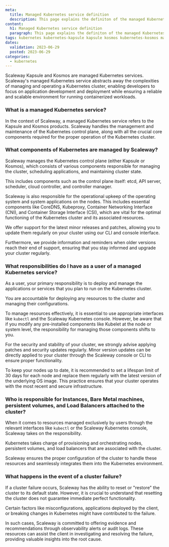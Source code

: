 ```yaml
---
meta:
  title: Managed Kubernetes service definition
  description: This page explains the definiton of the managed Kubernetes service at Scaleway
content:
  h1: Managed Kubernetes service definition
  paragraph: This page explains the definiton of the managed Kubernetes service at Scaleway
tags: kubernetes kubernetes-kapsule kapsule kosmos kubernetes-kosmos managed service definition
dates:
  validation: 2023-06-29
  posted: 2023-06-29
categories:
  - kubernetes
---
```


Scaleway Kapsule and Kosmos are managed Kubernetes services. Scaleway's managed Kubernetes service abstracts away the complexities of managing and operating a Kubernetes cluster, enabling developers to focus on application development and deployment while ensuring a reliable and scalable environment for running containerized workloads.

### What is a managed Kubernetes service?

In the context of Scaleway, a managed Kubernetes service refers to the Kapsule and Kosmos products. Scaleway handles the management and maintenance of the Kubernetes control plane, along with all the crucial core components required for the proper operation of the Kubernetes cluster.

### What components of Kubernetes are managed by Scaleway?

Scaleway manages the Kubernetes control plane (either Kapsule or Kosmos), which consists of various components responsible for managing the cluster, scheduling applications, and maintaining cluster state.

This includes components such as the control plane itself: etcd, API server, scheduler, cloud controller, and controller manager.

Scaleway is also responsible for the operational upkeep of the operating system and system applications on the nodes. This includes essential components like CoreDNS, Kubeproxy, Container Networking Interface (CNI), and Container Storage Interface (CSI), which are vital for the optimal functioning of the Kubernetes cluster and its associated resources.

We offer support for the latest minor releases and patches, allowing you to update them regularly on your cluster using our CLI and console interface.

Furthermore, we provide information and reminders when older versions reach their end of support, ensuring that you stay informed and upgrade your cluster regularly.

### What responsibilities do I have as a user of a managed Kubernetes service?

As a user, your primary responsibility is to deploy and manage the applications or services that you plan to run on the Kubernetes cluster.

You are accountable for deploying any resources to the cluster and managing their configurations.

To manage resources effectively, it is essential to use appropriate interfaces like `kubectl` and the Scaleway Kubernetes console. However, be aware that if you modify any pre-installed components like Kubelet at the node or system level, the responsibility for managing those components shifts to you.

For the security and stability of your cluster, we strongly advise applying patches and security updates regularly. Minor version updates can be directly applied to your cluster through the Scaleway console or CLI to ensure proper functionality.

To keep your nodes up to date, it is recommended to set a lifespan limit of 30 days for each node and replace them regularly with the latest version of the underlying OS image. This practice ensures that your cluster operates with the most recent and secure infrastructure.

### Who is responsible for Instances, Bare Metal machines, persistent volumes, and Load Balancers attached to the cluster?

When it comes to resources managed exclusively by users through the relevant interfaces like `kubectl` or the Scaleway Kubernetes console, Scaleway takes on the responsibility.

Kubernetes takes charge of provisioning and orchestrating nodes, persistent volumes, and load balancers that are associated with the cluster.

Scaleway ensures the proper configuration of the cluster to handle these resources and seamlessly integrates them into the Kubernetes environment.

### What happens in the event of a cluster failure?

If a cluster failure occurs, Scaleway has the ability to reset or "restore" the cluster to its default state. However, it is crucial to understand that resetting the cluster does not guarantee immediate perfect functionality.

Certain factors like misconfigurations, applications deployed by the client, or breaking changes in Kubernetes might have contributed to the failure.

In such cases, Scaleway is committed to offering evidence and recommendations through observability alerts or audit logs. These resources can assist the client in investigating and resolving the failure, providing valuable insights into the root cause.


